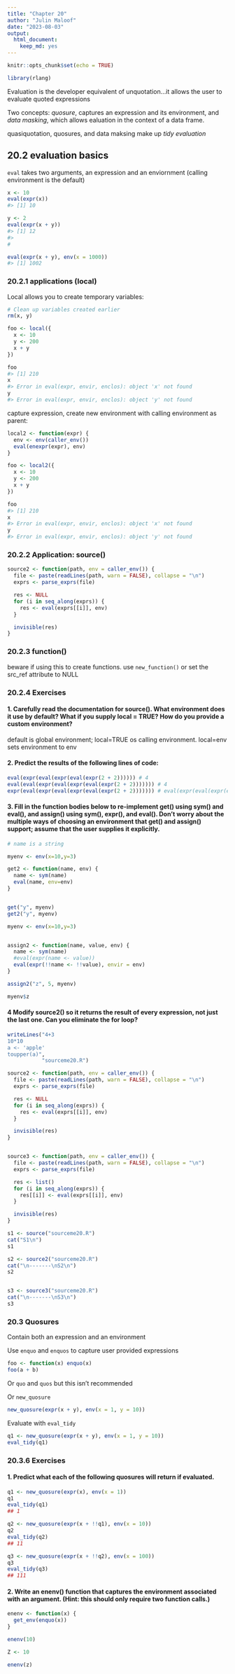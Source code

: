 ```yaml
---
title: "Chapter 20"
author: "Julin Maloof"
date: "2023-08-03"
output: 
  html_document: 
    keep_md: yes
---
```


```r
knitr::opts_chunk$set(echo = TRUE)
```

```r
library(rlang)
```


Evaluation is the developer equivalent of unquotation...it allows the user to evaluate quoted expressions

Two concepts: _quosure_, captures an expression and its environment, and _data masking_, which allows ealuation in the context of a data frame.

quasiquotation, quosures, and data maksing make up _tidy evaluation_

## 20.2 evaluation basics

`eval` takes two arguments, an expression and an enviornment (calling environment is the default)

```r
x <- 10
eval(expr(x))
#> [1] 10

y <- 2
eval(expr(x + y))
#> [1] 12
#> 
#
```


```r
eval(expr(x + y), env(x = 1000))
#> [1] 1002
```

### 20.2.1 applications (local)

Local allows you to create temporary variables:

```r
# Clean up variables created earlier
rm(x, y)

foo <- local({
  x <- 10
  y <- 200
  x + y
})

foo
#> [1] 210
x
#> Error in eval(expr, envir, enclos): object 'x' not found
y
#> Error in eval(expr, envir, enclos): object 'y' not found
```

capture expression, create new environment with calling environment as parent:

```r
local2 <- function(expr) {
  env <- env(caller_env())
  eval(enexpr(expr), env)
}

foo <- local2({
  x <- 10
  y <- 200
  x + y
})

foo
#> [1] 210
x
#> Error in eval(expr, envir, enclos): object 'x' not found
y
#> Error in eval(expr, envir, enclos): object 'y' not found
```

### 20.2.2 Application: source()

```r
source2 <- function(path, env = caller_env()) {
  file <- paste(readLines(path, warn = FALSE), collapse = "\n")
  exprs <- parse_exprs(file)

  res <- NULL
  for (i in seq_along(exprs)) {
    res <- eval(exprs[[i]], env)
  }

  invisible(res)
}
```

### 20.2.3 function()

beware if using this to create functions.  use `new_function()` or set the src_ref attribute to  NULL

### 20.2.4 Exercises

#### 1. Carefully read the documentation for source(). What environment does it use by default? What if you supply local = TRUE? How do you provide a custom environment?

default is global environment; local=TRUE os calling environment.  local=env sets environment to env

#### 2. Predict the results of the following lines of code:

```r
eval(expr(eval(expr(eval(expr(2 + 2)))))) # 4
eval(eval(expr(eval(expr(eval(expr(2 + 2))))))) # 4
expr(eval(expr(eval(expr(eval(expr(2 + 2))))))) # eval(expr(eval(expr(eval(expr(2 + 2))))))
```

#### 3. Fill in the function bodies below to re-implement get() using sym() and eval(), and assign() using sym(), expr(), and eval(). Don’t worry about the multiple ways of choosing an environment that get() and assign() support; assume that the user supplies it explicitly.

```r
# name is a string

myenv <- env(x=10,y=3)

get2 <- function(name, env) {
  name <- sym(name)
  eval(name, env=env)
}


get("y", myenv)
get2("y", myenv)
```


```r
myenv <- env(x=10,y=3)


assign2 <- function(name, value, env) {
  name <- sym(name)
  #eval(expr(name <- value))
  eval(expr(!!name <- !!value), envir = env)
}

assign2("z", 5, myenv)

myenv$z
```

#### 4 Modify source2() so it returns the result of every expression, not just the last one. Can you eliminate the for loop?

```r
writeLines("4+3
10*10
a <- 'apple'
toupper(a)",
           "sourceme20.R")

source2 <- function(path, env = caller_env()) {
  file <- paste(readLines(path, warn = FALSE), collapse = "\n")
  exprs <- parse_exprs(file)

  res <- NULL
  for (i in seq_along(exprs)) {
    res <- eval(exprs[[i]], env)
  }

  invisible(res)
}


source3 <- function(path, env = caller_env()) {
  file <- paste(readLines(path, warn = FALSE), collapse = "\n")
  exprs <- parse_exprs(file)

  res <- list()
  for (i in seq_along(exprs)) {
    res[[i]] <- eval(exprs[[i]], env)
  }

  invisible(res)
}

s1 <- source("sourceme20.R")
cat("S1\n")
s1

s2 <- source2("sourceme20.R")
cat("\n-------\nS2\n")
s2


s3 <- source3("sourceme20.R")
cat("\n-------\nS3\n")
s3
```

### 20.3 Quosures

Contain both an expression and an environment

Use `enquo` and `enquos` to capture user provided expressions

```r
foo <- function(x) enquo(x)
foo(a + b)

```

Or `quo` and `quos` but this isn't recommended

Or `new_quosure`

```r
new_quosure(expr(x + y), env(x = 1, y = 10))

```

Evaluate with `eval_tidy`

```r
q1 <- new_quosure(expr(x + y), env(x = 1, y = 10))
eval_tidy(q1)

```

### 20.3.6 Exercises

#### 1. Predict what each of the following quosures will return if evaluated.

```r
q1 <- new_quosure(expr(x), env(x = 1))
q1
eval_tidy(q1)
## 1

q2 <- new_quosure(expr(x + !!q1), env(x = 10))
q2
eval_tidy(q2)
## 11

q3 <- new_quosure(expr(x + !!q2), env(x = 100))
q3
eval_tidy(q3)
## 111
```


#### 2. Write an enenv() function that captures the environment associated with an argument. (Hint: this should only require two function calls.)

```r
enenv <- function(x) {
  get_env(enquo(x))
}

enenv(10)

Z <- 10

enenv(z)
```

